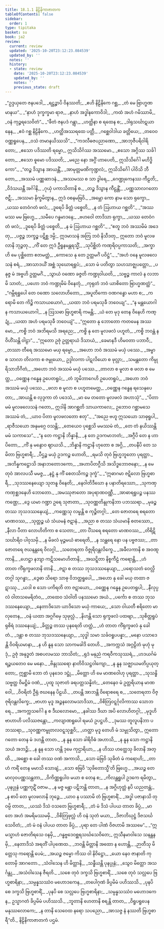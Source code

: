 ```yaml
---
title: 18.1.1 နိဠိနိကာဇာတက
tableOfContents: false
sidebar:
  order: 1
type: tipitaka
basket: su
book: ja2
review:
  current: review
  updated: '2025-10-20T23:12:23.084539'
  updated_by: ''
  notes: ''
  history:
  - state: review
    date: '2025-10-20T23:12:23.084539'
    updated_by: ''
    notes: ''
    previous_state: draft
---
```



<DynamicBreadcrumb />


<ReviewStatus review={frontmatter.review} showDetails={true} />

<HypothesisAnnotation frontmatter={frontmatter} />

<Division number="1" book="ja2" e="ch" v="23" p="31">

<Paragraph number="255" type="verses" book="ja2">
_“ဥဒ္ဒယှတေ ဇနပဒေါ,_  
_ရဋ္ဌဉ္စာပိ ဝိနဿတိ;_  
_ဧဟိ နိဠိနိကေ ဂစ္ဆ,_  
_တံ မေ ဗြာဟ္မဏမာနယ”._  

</Paragraph>

</Division>
<Division number="2" book="ja2" e="ch" v="23" p="31">

<Paragraph number="256" type="verses" book="ja2">
_“နာဟံ ဒုက္ခက္ခမာ ရာဇ,_  
_နာဟံ အဒ္ဓါနကောဝိဒါ;_  
_ကထံ အဟံ ဂမိဿာမိ,_  
_ဝနံ ကုဉ္ဇရသေဝိတံ”._  

</Paragraph>

</Division>
<Division number="3" book="ja2" e="ch" v="23" p="31">

<Paragraph number="257" type="verses" book="ja2">
_“ဖီတံ ဇနပဒံ ဂန္တွာ,_  
_ဟတ္ထိနာ စ ရထေန စ;_  
_ဒါရုသင်္ဃာဋယာနေန,_  
_ဧဝံ ဂစ္ဆ နိဠိနိကေ._  

</Paragraph>

</Division>
<Division number="4" book="ja2" e="ch" v="23" p="31">

<Paragraph number="258" type="verses" book="ja2">
_ဟတ္ထိအဿရထေ ပတ္တီ,_  
_ဂစ္ဆေဝါဒါယ ခတ္တိယေ;_  
_တဝေဝ ဝဏ္ဏရူပေန,_  
_ဝသံ တမာနယိဿသိ”._  

</Paragraph>

</Division>
<Division number="5" book="ja2" e="ch" v="23" p="31">

<Paragraph number="259" type="verses" book="ja2">
_“ကဒလီဓဇပညာဏော,_  
_အာဘုဇီပရိဝါရိတော;_  
_ဧသော ပဒိဿတိ ရမ္မော,_  
ဣသိသိင်္ဂဿ အဿမော._  

</Paragraph>

</Division>
<Division number="6" book="ja2" e="ch" v="23" p="31">

<Paragraph number="260" type="verses" book="ja2">
_ဧသော အဂ္ဂိဿ သင်္ခါတော,_  
_ဧသော ဓူမော ပဒိဿတိ;_  
_မညေ နော အဂ္ဂိံ ဟာပေတိ,_  
ဣသိသိင်္ဂေါ မဟိဒ္ဓိကော”._  

</Paragraph>

</Division>
<Division number="7" book="ja2" e="ch" v="23" p="31">

<Paragraph number="261" type="verses" book="ja2">
_“တဉ္စ ဒိသွာန အာယန္တိံ,_  
_အာမုတ္တမဏိကုဏ္ဍလံ;_  
ဣသိသိင်္ဂေါ ပါဝိသိ ဘီတော,_  
_အဿမံ ပဏ္ဏဆာဒနံ._  

</Paragraph>

</Division>
<Division number="8" book="ja2" e="ch" v="23" p="31">

<Paragraph number="262" type="verses" book="ja2">
_အဿမဿ စ သာ ဒွါရေ,_  
_ဂေဏ္ဍုကေနဿ ကီဠတိ;_  
_ဝိဒံသယန္တီ အင်္ဂါနိ,_  
_ဂုယှံ ပကာသိတာနိ စ._  

</Paragraph>

</Division>
<Division number="9" book="ja2" e="ch" v="23" p="31">

<Paragraph number="263" type="verses" book="ja2">
_တဉ္စ ဒိသွာန ကီဠန္တိံ,_  
_ပဏ္ဏသာလဂတော ဇဋီ;_  
_အဿမာ နိက္ခမိတွာန,_  
ဣဒံ ဝစနမဗြဝိ._  

</Paragraph>

</Division>
<Division number="10" book="ja2" e="ch" v="23" p="31">

<Paragraph number="264" type="verses" book="ja2">
_အမ္ဘော ကော နာမ သော ရုက္ခော,_  
_ယဿ တေဝံဂတံ ဖလံ;_  
_ဒူရေပိ ခိတ္တံ ပစ္စေတိ,_  
_န တံ ဩဟာယ ဂစ္ဆတိ”._  

</Paragraph>

</Division>
<Division number="11" book="ja2" e="ch" v="23" p="32">

<Paragraph number="265" type="verses" book="ja2">
_“အဿမဿ မမ ဗြဟ္မေ,_  
_သမီပေ ဂန္ဓမာဒနေ;_  
_ဗဟဝေါ တာဒိသာ ရုက္ခာ,_  
_ယဿ တေဝံဂတံ ဖလံ;_  
_ဒူရေပိ ခိတ္တံ ပစ္စေတိ,_  
_န မံ ဩဟာယ ဂစ္ဆတိ”._  

</Paragraph>

</Division>
<Division number="12" book="ja2" e="ch" v="23" p="32">

<Paragraph number="266" book="ja2">
_“ဧတူ ဘဝံ အဿမိမံ အဒေတု,_  
_ပဇ္ဇဉ္စ ဘက္ခဉ္စ ပဋိစ္ဆ ဒမ္မိ;_  
ဣဒမာသနံ အတြ ဘဝံ နိသီဒတု,_  
ဣတော ဘဝံ မူလဖလာနိ ဘုဉ္ဇတု._  

</Paragraph>

</Division>
<Division number="13" book="ja2" e="ch" v="23" p="32">

<Paragraph number="267" type="verses" book="ja2">
_ကိံ တေ ဣဒံ ဦရူနမန္တရသ္မိံ,_  
_သုပိစ္ဆိတံ ကဏှရိဝပ္ပကာသတိ;_  
_အက္ခာဟိ မေ ပုစ္ဆိတော ဧတမတ္ထံ,_  
_ကောသေ နု တေ ဥတ္တမင်္ဂံ ပဝိဋ္ဌံ”._  

</Paragraph>

</Division>
<Division number="14" book="ja2" e="ch" v="23" p="32">

<Paragraph number="268" type="verses" book="ja2">
_“အဟံ ဝနေ မူလဖလေသနံ စရံ,_  
_အာသာဒယိံ အစ္ဆံ သုဃောရရူပံ;_  
_သော မံ ပတိတွာ သဟသာဇ္ဈပတ္တော,_  
_ပနုဇ္ဇ မံ အဗ္ဗဟိ ဥတ္တမင်္ဂံ._  

</Paragraph>

</Division>
<Division number="15" book="ja2" e="ch" v="23" p="32">

<Paragraph number="269" type="verses" book="ja2">
_သွာယံ ဝဏော ခဇ္ဇတိ ကဏ္ဍုဝါယတိ,_  
_သဗ္ဗဉ္စ ကာလံ န လဘာမိ သာတံ;_  
_ပဟော ဘဝံ ကဏ္ဍုမိမံ ဝိနေတုံ,_  
_ကုရုတံ ဘဝံ ယာစိတော ဗြာဟ္မဏတ္ထံ”._  

</Paragraph>

</Division>
<Division number="16" book="ja2" e="ch" v="23" p="32">

<Paragraph number="270" type="verses" book="ja2">
_“ဂမ္ဘီရရူပေါ တေ ဝဏော သလောဟိတော,_  
_အပူတိကော ဝဏဂန္ဓော မဟာ စ;_  
_ကရောမိ တေ ကိဉ္စိ ကသာယယောဂံ,_  
_ယထာ ဘဝံ ပရမသုခီ ဘဝေယျ”._  

</Paragraph>

</Division>
<Division number="17" book="ja2" e="ch" v="23" p="33">

<Paragraph number="271" type="verses" book="ja2">
_“န မန္တယောဂါ န ကသာယယောဂါ,_  
_န ဩသဓာ ဗြဟ္မစာရိ ကမန္တိ;_  
_ယံ တေ မုဒု တေန ဝိနေဟိ ကဏ္ဍုံ,_  
_ယထာ အဟံ ပရမသုခီ ဘဝေယျံ”._  

</Paragraph>

</Division>
<Division number="18" book="ja2" e="ch" v="23" p="33">

<Paragraph number="272" type="verses" book="ja2">
_“ဣတော နု ဘောတော ကတမေန အဿမော,_  
_ကစ္စိ ဘဝံ အဘိရမသိ အရညေ;_  
_ကစ္စိ နု တေ မူလဖလံ ပဟူတံ,_  
_ကစ္စိ ဘဝန္တံ န ဝိဟိံသန္တိ ဝါဠာ”._  

</Paragraph>

</Division>
<Division number="19" book="ja2" e="ch" v="23" p="33">

<Paragraph number="273" type="verses" book="ja2">
_“ဣတော ဥဇုံ ဥတ္တရာယံ ဒိသာယံ,_  
_ခေမာနဒီ ဟိမဝတာ ပဘာဝီ;_  
_တဿာ တီရေ အဿမော မယှ ရမ္မော,_  
_အဟော ဘဝံ အဿမံ မယှံ ပဿေ._  

</Paragraph>

</Division>
<Division number="20" book="ja2" e="ch" v="23" p="33">

<Paragraph number="274" type="verses" book="ja2">
_အမ္ဗာ စ သာလာ တိလကာ စ ဇမ္ဗုယော,_  
ဥဒ္ဒါလကာ ပါဋလိယော စ ဖုလ္လာ;_  
_သမန္တတော ကိမ္ပုရိသာဘိဂီတံ,_  
_အဟော ဘဝံ အဿမံ မယှံ ပဿေ._  

</Paragraph>

</Division>
<Division number="21" book="ja2" e="ch" v="23" p="33">

<Paragraph number="275" type="verses" book="ja2">
_တာလာ စ မူလာ စ ဖလာ စ မေတ္ထ,_  
_ဝဏ္ဏေန ဂန္ဓေန ဥပေတရူပံ;_  
_တံ ဘူမိဘာဂေဟိ ဥပေတရူပံ,_  
_အဟော ဘဝံ အဿမံ မယှံ ပဿေ._  

</Paragraph>

</Division>
<Division number="22" book="ja2" e="ch" v="23" p="55">

<Paragraph number="276" type="verses" book="ja2">
_ဖလာ စ မူလာ စ ပဟူတမေတ္ထ,_  
_ဝဏ္ဏေန ဂန္ဓေန ရသေနုပေတာ;_  
_အာယန္တိ စ လုဒ္ဒကာ တံ ပဒေသံ,_  
_မာ မေ တတော မူလဖလံ အဟာသုံ”._  

</Paragraph>

</Division>
<Division number="23" book="ja2" e="ch" v="23" p="33">

<Paragraph number="277" book="ja2">
_“ပိတာ မမံ မူလဖလေသနံ ဂတော,_  
ဣဒါနိ အာဂစ္ဆတိ သာယကာလေ;_  
ဥဘောဝ ဂစ္ဆာမသေ အဿမံ တံ,_  
_ယာဝ ပိတာ မူလဖလတော ဧတု”._  

</Paragraph>

</Division>
<Division number="24" book="ja2" e="ch" v="23" p="34">

<Paragraph number="278" type="verses" book="ja2">
_“အညေ ဗဟူ ဣသယော သာဓုရူပါ,_  
_ရာဇီသယော အနုမဂ္ဂေ ဝသန္တိ;_  
_တေယေဝ ပုစ္ဆေသိ မမဿမံ တံ,_  
_တေ တံ နယိဿန္တိ မမံ သကာသေ”._  

</Paragraph>

</Division>
<Division number="25" book="ja2" e="ch" v="23" p="34">

<Paragraph number="279" type="verses" book="ja2">
_“န တေ ကဋ္ဌာနိ ဘိန္နာနိ,_  
_န တေ ဥဒကမာဘတံ;_  
_အဂ္ဂီပိ တေ န ဟာပိတော,_  
_ကိံ နု မန္ဒောဝ ဈာယသိ._  

</Paragraph>

</Division>
<Division number="26" book="ja2" e="ch" v="23" p="34">

<Paragraph number="280" type="verses" book="ja2">
_ဘိန္နာနိ ကဋ္ဌာနိ ဟုတော စ အဂ္ဂိ,_  
_တပနီပိ တေ သမိတာ ဗြဟ္မစာရီ;_  
_ပီဌဉ္စ မယှံ ဥဒကဉ္စ ဟောတိ,_  
_ရမသိ တုဝံ ဗြဟ္မဘူတော ပုရတ္ထာ._  

</Paragraph>

</Division>
<Division number="27" book="ja2" e="ch" v="23" p="34">

<Paragraph number="281" type="verses" book="ja2">
_အဘိန္နကဋ္ဌောသိ အနာဘတောဒကော,_  
_အဟာပိတဂ္ဂီသိ အသိဒ္ဓဘောဇနော;_  
_န မေ တုဝံ အာလပသီ မမဇ္ဇ,_  
_နဋ္ဌံ နု ကိံ စေတသိကဉ္စ ဒုက္ခံ”._  

</Paragraph>

</Division>
<Division number="28" book="ja2" e="ch" v="23" p="34">

<Paragraph number="282" type="verses" book="ja2">
_“ဣဓာဂမာ ဇဋိလော ဗြဟ္မစာရီ,_  
_သုဒဿနေယျော သုတနူ ဝိနေတိ;_  
_နေဝါတိဒီဃော န ပနာတိရဿော,_  
_သုကဏှကဏှစ္ဆဒနေဟိ ဘောတော._  

</Paragraph>

</Division>
<Division number="29" book="ja2" e="ch" v="23" p="34">

<Paragraph number="283" type="verses" book="ja2">
_အမဿုဇာတော အပုရာဏဝဏ္ဏီ,_  
_အာဓာရရူပဉ္စ ပနဿ ကဏ္ဌေ;_  
_ဒွေ ယမာ ဂဏ္ဍာ ဥရေ သုဇာတာ,_  
_သုဝဏ္ဏတိန္ဒုကနိဘာ ပဘဿရာ._  

</Paragraph>

</Division>
<Division number="30" book="ja2" e="ch" v="23" p="34">

<Paragraph number="284" type="verses" book="ja2">
_မုခဉ္စ တဿ ဘုသဒဿနေယျံ,_  
_ကဏ္ဏေသု လမ္ဗန္တိ စ ကုဉ္စိတဂ္ဂါ;_  
_တေ ဇောတရေ စရတော မာဏဝဿ,_  
_သုတ္တဉ္စ ယံ သံယမနံ ဇဋာနံ._  

</Paragraph>

</Division>
<Division number="31" book="ja2" e="ch" v="23" p="35">

<Paragraph number="285" type="verses" book="ja2">
_အညာ စ တဿ သံယမာနိ စတဿော,_  
_နီလာ ပီတာ လောဟိတိကာ စ သေတာ;_  
_တာ ပိံသရေ စရတော မာဏဝဿ,_  
_တိရိဋိသင်္ဃာရိဝ ပါဝုသမှိ._  

</Paragraph>

</Division>
<Division number="32" book="ja2" e="ch" v="23" p="35">

<Paragraph number="286" type="verses" book="ja2">
_န မိခလံ မုဉ္ဇမယံ ဓာရေတိ,_  
_န သန္ထရေ နော ပန ပဗ္ဗဇဿ;_  
_တာ ဇောတရေ ဇဃနန္တရေ ဝိလဂ္ဂါ,_  
_သတေရတာ ဝိဇ္ဇုရိဝန္တလိက္ခေ._  

</Paragraph>

</Division>
<Division number="33" book="ja2" e="ch" v="23" p="35">

<Paragraph number="287" type="verses" book="ja2">
_အခီလကာနိ စ အဝဏ္ဋကာနိ,_  
_ဟေဋ္ဌာ နဘျာ ကဋိသမောဟိတာနိ;_  
_အဃဋ္ဋိတာ နိစ္စကီဠံ ကရောန္တိ,_  
_ဟံ တာတ ကိံရုက္ခဖလာနိ တာနိ._  

</Paragraph>

</Division>
<Division number="34" book="ja2" e="ch" v="23" p="35">

<Paragraph number="288" type="verses" book="ja2">
_ဇဋာ စ တဿ ဘုသဒဿနေယျာ,_  
_ပရောသတံ ဝေလ္လိတဂ္ဂါ သုဂန္ဓာ;_  
_ဒွေဓာ သိရော သာဓု ဝိဘတ္တရူပေါ,_  
_အဟော နု ခေါ မယှ တထာ ဇဋာဿု._  

</Paragraph>

</Division>
<Division number="35" book="ja2" e="ch" v="23" p="35">

<Paragraph number="289" type="verses" book="ja2">
_ယဒါ စ သော ပကိရတိ တာ ဇဋာယော,_  
_ဝဏ္ဏေန ဂန္ဓေန ဥပေတရူပါ;_  
_နီလုပ္ပလံ ဝါတသမေရိတံဝ,_  
_တထေဝ သံဝါတိ ပနဿမော အယံ._  

</Paragraph>

</Division>
<Division number="36" book="ja2" e="ch" v="23" p="35">

<Paragraph number="290" type="verses" book="ja2">
_ပင်္ကော စ တဿ ဘုသဒဿနေယျော,_  
_နေတာဒိသော ယာဒိသော မယှံ ကာယေ;_  
_သော ဝါယတီ ဧရိတော မာလုတေန,_  
_ဝနံ ယထာ အဂ္ဂဂိမှေ သုဖုလ္လံ._  

</Paragraph>

</Division>
<Division number="37" book="ja2" e="ch" v="23" p="36">

<Paragraph number="291" type="verses" book="ja2">
_နိဟန္တိ သော ရုက္ခဖလံ ပထဗျာ,_  
_သုစိတ္တရူပံ ရုစိရံ ဒဿနေယျံ;_  
_ခိတ္တဉ္စ တဿ ပုနရေတိ ဟတ္ထံ,_  
_ဟံ တာတ ကိံရုက္ခဖလံ နု ခေါ တံ._  

</Paragraph>

</Division>
<Division number="38" book="ja2" e="ch" v="23" p="36">

<Paragraph number="292" type="verses" book="ja2">
_ဒန္တာ စ တဿ ဘုသဒဿနေယျာ,_  
_သုဒ္ဓါ သမာ သင်္ခဝရူပပန္နာ;_  
_မနော ပသာဒေန္တိ ဝိဝရိယမာနာ,_  
_န ဟိ နူန သော သာကမခါဒိ တေဟိ._  

</Paragraph>

</Division>
<Division number="39" book="ja2" e="ch" v="23" p="36">

<Paragraph number="293" type="verses" book="ja2">
_အကက္ကသံ အဂ္ဂဠိတံ မုဟုံ မုဒုံ,_  
ဥဇုံ အနုဒ္ဓတံ အစပလမဿ ဘာသိတံ;_  
_ရုဒံ မနုညံ ကရဝီကသုဿရံ,_  
_ဟဒယင်္ဂမံ ရဉ္ဇယတေဝ မေ မနော._  

</Paragraph>

</Division>
<Division number="40" book="ja2" e="ch" v="23" p="36">

<Paragraph number="294" type="verses" book="ja2">
_ဗိန္ဒုဿရော နာတိဝိသဋ္ဌဝါကျော,_  
_န နူန သဇ္ဈာယမတိပ္ပယုတ္တော;_  
ဣစ္ဆာမိ ဘော တံ ပုနဒေဝ ဒဋ္ဌုံ,_  
_မိတ္တော ဟိ မေ မာဏဝေါဟု ပုရတ္ထာ._  

</Paragraph>

</Division>
<Division number="41" book="ja2" e="ch" v="23" p="36">

<Paragraph number="295" type="verses" book="ja2">
_သုသန္ဓိ သဗ္ဗတ္ထ ဝိမဋ္ဌိမံ ဝဏံ,_  
_ပုထူ သုဇာတံ ခရပတ္တသန္နိတံ;_  
_တေနေဝ မံ ဥတ္တရိယာန မာဏဝေါ,_  
_ဝိဝရိတံ ဦရုံ ဇဃနေန ပိဠယိ._  

</Paragraph>

</Division>
<Division number="42" book="ja2" e="ch" v="23" p="36">

<Paragraph number="296" type="verses" book="ja2">
_တပန္တိ အာဘန္တိ ဝိရောစရေ စ,_  
_သတေရတာ ဝိဇ္ဇုရိဝန္တလိက္ခေ;_  
_ဗာဟာ မုဒူ အဉ္ဇနလောမသာဒိသာ,_  
_ဝိစိတြဝဋ္ဋင်္ဂုလိကာဿ သောဘရေ._  

</Paragraph>

</Division>
<Division number="43" book="ja2" e="ch" v="23" p="37">

<Paragraph number="297" type="verses" book="ja2">
_အကက္ကသင်္ဂေါ န စ ဒီဃလောမော,_  
_နခါဿ ဒီဃာ အပိ လောဟိတဂ္ဂါ;_  
_မုဒူဟိ ဗာဟာဟိ ပလိဿဇန္တော,_  
_ကလျာဏရူပေါ ရမယံ ဥပဋ္ဌဟိ._  

</Paragraph>

</Division>
<Division number="44" book="ja2" e="ch" v="23" p="37">

<Paragraph number="298" type="verses" book="ja2">
_ဒုမဿ တူလူပနိဘာ ပဘဿရာ,_  
_သုဝဏ္ဏကမ္ဗုတလဝဋ္ဋသုစ္ဆဝိ;_  
_ဟတ္ထာ မုဒူ တေဟိ မံ သမ္ဖုသိတွာ,_  
ဣတော ဂတော တေန မံ ဒဟန္တိ တာတ._  

</Paragraph>

</Division>
<Division number="45" book="ja2" e="ch" v="23" p="37">

<Paragraph number="299" type="verses" book="ja2">
_န နူန သော ခါရိဝိဓံ အဟာသိ,_  
_န နူန သော ကဋ္ဌာနိ သယံ အဘဉ္ဇိ;_  
_န နူန သော ဟန္တိ ဒုမေ ကုဌာရိယာ,_  
_န ဟိဿ ဟတ္ထေသု ခိလာနိ အတ္ထိ._  

</Paragraph>

</Division>
<Division number="46" book="ja2" e="ch" v="23" p="37">

<Paragraph number="300" type="verses" book="ja2">
_အစ္ဆော စ ခေါ တဿ ဝဏံ အကာသိ,_  
_သော မံဗြဝိ သုခိတံ မံ ကရောဟိ;_  
_တာဟံ ကရိံ တေန မမာသိ သောချံ,_  
_သော စဗြဝိ ‘သုခိတောသ္မီ’တိ ဗြဟ္မေ._  

</Paragraph>

</Division>
<Division number="47" book="ja2" e="ch" v="23" p="37">

<Paragraph number="301" type="verses" book="ja2">
_အယဉ္စ တေ မာလုဝပဏ္ဏသန္ထတာ,_  
_ဝိကိဏ္ဏရူပါဝ မယာ စ တေန စ;_  
_ကိလန္တရူပါ ဥဒကေ ရမိတွာ,_  
_ပုနပ္ပုနံ ပဏ္ဏကုဋိံ ဝဇာမ._  

</Paragraph>

</Division>
<Division number="48" book="ja2" e="ch" v="23" p="37">

<Paragraph number="302" type="verses" book="ja2">
_န မဇ္ဇ မန္တာ ပဋိဘန္တိ တာတ,_  
_န အဂ္ဂိဟုတ္တံ နပိ ယညတန္တံ;_  
_န စာပိ တေ မူလဖလာနိ ဘုဉ္ဇေ,_  
_ယာဝ န ပဿာမိ တံ ဗြဟ္မစာရိံ._  

</Paragraph>

</Division>
<Division number="49" book="ja2" e="ch" v="23" p="38">

<Paragraph number="303" type="verses" book="ja2">
_အဒ္ဓါ ပဇာနာသိ တုဝမ္ပိ တာတ,_  
_ယဿံ ဒိသံ ဝသတေ ဗြဟ္မစာရီ;_  
_တံ မံ ဒိသံ ပါပယ တာတ ခိပ္ပံ,_  
_မာ တေ အဟံ အမရိမဿမမှိ._  

</Paragraph>

</Division>
<Division number="50" book="ja2" e="ch" v="23" p="38">

<Paragraph number="304" type="verses" book="ja2">
_ဝိစိတြဖုလ္လံ ဟိ ဝနံ သုတံ မယာ,_  
_ဒိဇာဘိဃုဋ္ဌံ ဒိဇသင်္ဃသေဝိတံ;_  
_တံ မံ ဝနံ ပါပယ တာတ ခိပ္ပံ,_  
_ပုရာ တေ ပါဏံ ဝိဇဟာမိ အဿမေ”._  

</Paragraph>

</Division>
<Division number="51" book="ja2" e="ch" v="23" p="38">

<Paragraph number="305" type="verses" book="ja2">
_“ဣမသ္မာဟံ ဇောတိရသေ ဝနမှိ,_  
_ဂန္ဓဗ္ဗဒေဝစ္ဆရသင်္ဃသေဝိတေ;_  
ဣသီနမာဝါသေ သနန္တနမှိ,_  
_နေတာဒိသံ အရတိံ ပါပုဏေထ._  

</Paragraph>

</Division>
<Division number="52" book="ja2" e="ch" v="23" p="38">

<Paragraph number="306" type="verses" book="ja2">
_ဘဝန္တိ မိတ္တာနိ အထော န ဟောန္တိ,_  
_ဉာတီသု မိတ္တေသု ကရောန္တိ ပေမံ;_  
_အယဉ္စ ဇမ္မော ကိဿ ဝါ နိဝိဋ္ဌော,_  
_ယော နေဝ ဇာနာတိ ကုတောမှိ အာဂတော._  

</Paragraph>

</Division>
<Division number="53" book="ja2" e="ch" v="23" p="38">

<Paragraph number="307" type="verses" book="ja2">
_သံဝါသေန ဟိ မိတ္တာနိ,_  
_သန္ဓီယန္တိ ပုနပ္ပုနံ;_  
_သွေဝ မိတ္တော အသင်္ဂန္တု,_  
_အသံဝါသေန ဇီရတိ._  

</Paragraph>

</Division>
<Division number="54" book="ja2" e="ch" v="23" p="38">

<Paragraph number="308" type="verses" book="ja2">
_သစေ တုဝံ ဒက္ခသိ ဗြဟ္မစာရိံ,_  
_သစေ တုဝံ သလ္လပေ ဗြဟ္မစာရိနာ;_  
_သမ္ပန္နသဿံဝ မဟောဒကေန,_  
_တပေါဂုဏံ ခိပ္ပမိမံ ပဟိဿသိ._  

</Paragraph>

</Division>
<Division number="55" book="ja2" e="ch" v="23" p="38">

<Paragraph number="309" type="verses" book="ja2">
_ပုနပိ စေ ဒက္ခသိ ဗြဟ္မစာရိံ,_  
_ပုနပိ စေ သလ္လပေ ဗြဟ္မစာရိနာ;_  
_သမ္ပန္နသဿံဝ မဟောဒကေန,_  
ဥသ္မာဂတံ ခိပ္ပမိမံ ပဟိဿသိ._  

</Paragraph>

</Division>
<Division number="56" book="ja2" e="ch" v="23" p="39">

<Paragraph number="310" type="verses" book="ja2">
_ဘူတာနိ ဟေတာနိ စရန္တိ တာတ,_  
_ဝိရူပရူပေန မနုဿလောကေ;_  
_န တာနိ သေဝေထ နရော သပညော,_  
_အာသဇ္ဇ နံ နဿတိ ဗြဟ္မစာရီ”တိ._  


</Paragraph>
</Division>

<Paragraph number="311" type="center" book="ja2">
နိဠိနိကာဇာတကံ ပဌမံ.
</Paragraph>
